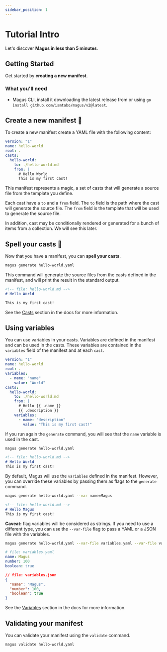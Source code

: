 ```yaml
---
sidebar_position: 1
---
```




# Tutorial Intro

Let's discover **Magus in less than 5 minutes**.

## Getting Started

Get started by **creating a new manifest**.

### What you'll need

- Magus CLI, install it downloading the latest release from <ReleasesPageLink title="here"/> 
or using `go install github.com/ismtabo/magus/v2@latest`.

## Create a new manifest 📜

To create a new manifest create a YAML file with the following content:

```yaml
version: "1"
name: hello-world
root: .
casts:
  hello-world:
    to: ./hello-world.md
    from: |
      # Hello World
      This is my first cast!
```

This manifest represents a magic, a set of casts that will generate a source file from the template you define.

Each cast have a `to` and a `from` field. The `to` field is the path where the cast will generate the source file. The `from` field is the template that will be used to generate the source file.

In addition, cast may be conditionally rendered or generated for a bunch of items from a collection. We will see this later.

## Spell your casts 🧙

Now that you have a manifest, you can **spell your casts**.

```bash
magus generate hello-world.yaml
```

This command will generate the source files from the casts defined in the manifest, and will print the result in the standard output.

```markdown
<!-- file: hello-world.md -->
# Hello World

This is my first cast!
```

See the [Casts](./concepts/casts.md) section in the docs for more information.

## Using variables

You can use variables in your casts. Variables are defined in the manifest and can be used in the casts. These variables are contained 
in the `variables` field of the manifest and at each `cast`.

```yaml
version: "1"
name: hello-world
root: .
variables:
  - name: "name"
    value: "World"
casts:
  hello-world:
    to: ./hello-world.md
    from: |
      # Hello {{ .name }}
      {{ .description }}
    variables:
      - name: "description"
        value: "This is my first cast!"
```

If you run again the `generate` command, you will see that the `name` variable is used in the cast.

```bash
magus generate hello-world.yaml
```

```markdown
<!-- file: hello-world.md -->
# Hello World
This is my first cast!
```

By default, Magus will use the `variables` defined in the manifest. However, you can override these variables by passing them as flags to the `generate` command.

```bash
magus generate hello-world.yaml --var name=Magus
```

```markdown
<!-- file: hello-world.md -->
# Hello Magus
This is my first cast!
```

**Caveat:** flag variables will be considered as strings. If you need to use a different type, you can use the `--var-file` flag to pass a YAML or a JSON file with the variables.

```bash
magus generate hello-world.yaml --var-file variables.yaml --var-file variables.json
```

```yaml
# file: variables.yaml
name: Magus
number: 100
boolean: true
```

```json
// file: variables.json
{
  "name": "Magus",
  "number": 100,
  "boolean": true
}
```

See the [Variables](./concepts/variables.md) section in the docs for more information.

## Validating your manifest

You can validate your manifest using the `validate` command.

```bash
magus validate hello-world.yaml
```
